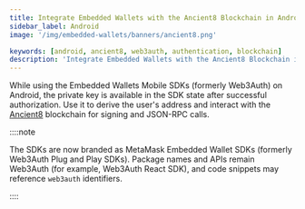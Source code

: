 ```yaml
---
title: Integrate Embedded Wallets with the Ancient8 Blockchain in Android
sidebar_label: Android
image: '/img/embedded-wallets/banners/ancient8.png'

keywords: [android, ancient8, web3auth, authentication, blockchain]
description: 'Integrate Embedded Wallets with the Ancient8 Blockchain in Android | Embedded Wallets'
---
```



<SEO
  title="Integrate Embedded Wallets with the Ancient8 Blockchain in Android"
  description="Integrate Embedded Wallets with the Ancient8 Blockchain in Android | Embedded Wallets"
  image="https://docs.metamask.io/img/embedded-wallets/banners/ancient8.png"
  slug="/embedded-wallets/connect-blockchain/evm/ancient8/android"
/>

While using the Embedded Wallets Mobile SDKs (formerly Web3Auth) on Android, the private key is available in the SDK state after successful authorization. Use it to derive the user's address and interact with the [Ancient8](https://ancient8.gg) blockchain for signing and JSON-RPC calls.

::::note

The SDKs are now branded as MetaMask Embedded Wallet SDKs (formerly Web3Auth Plug and Play SDKs). Package names and APIs remain Web3Auth (for example, Web3Auth React SDK), and code snippets may reference `web3auth` identifiers.

::::

<EVMInteraction />
